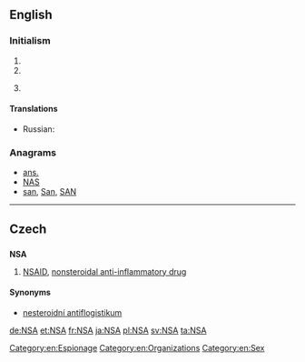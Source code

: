{{also|-nsa|-nsä}}
==English==

===Initialism===
{{en-initialism}}

# {{initialism of|no strings attached|No strings attached}}
# {{initialism of|[[not]] [[sexually]] [[active]]}}
# {{context|government|USA|lang=en}} {{initialism of|w:National Security Agency|National Security Agency}}

====Translations====
{{trans-top|National Security Agency}}
{{trans-mid}}
* Russian: {{t-|ru|АНБ|n|tr=a-en-bɛ́}}
{{trans-bottom}}

===Anagrams===
* [[ans.#English|ans.]] 
* [[NAS#English|NAS]]
* [[san#English|san]], [[San#English|San]], [[SAN#English|SAN]]

[[Category:en:Espionage]]

----

==Czech==

==={{acronym-old|cs}}===
'''NSA'''

# [[NSAID]], [[nonsteroidal anti-inflammatory drug]]

====Synonyms====
* [[nesteroidní antiflogistikum]] {{n}}

[[Category:en:Organizations]]
[[Category:en:Sex]]

[[de:NSA]]
[[et:NSA]]
[[fr:NSA]]
[[ja:NSA]]
[[pl:NSA]]
[[sv:NSA]]
[[ta:NSA]]